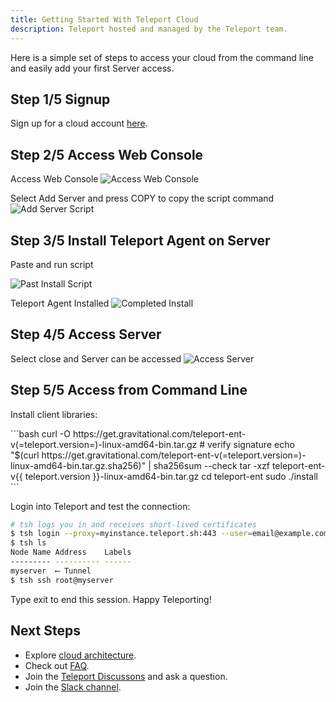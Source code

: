 ```yaml
---
title: Getting Started With Teleport Cloud
description: Teleport hosted and managed by the Teleport team.
---
```


Here is a simple set of steps to access your cloud from the command line and easily add your first Server access.

## Step 1/5 Signup

Sign up for a cloud account [here](https://goteleport.com/get-started/).

## Step 2/5 Access Web Console

Access Web Console
![Access Web Console](../../img/cloud/homepage-1.png)

Select Add Server and press COPY to copy the script command
![Add Server Script](../../img/cloud/addserver-2.png)

## Step 3/5 Install Teleport Agent on Server

Paste and run script

![Past Install Script](../../img/cloud/runscript-3.png)

Teleport Agent Installed
![Completed Install](../../img/cloud/completed-script-4.png)


## Step 4/5 Access Server

Select close and Server can be accessed
![Access Server](../../img/cloud/online-session-5.png)

## Step 5/5 Access from Command Line

Install client libraries:

<Tabs>
  <TabItem label="Linux">
    ```bash
    curl -O https://get.gravitational.com/teleport-ent-v(=teleport.version=)-linux-amd64-bin.tar.gz
    # verify signature 
    echo "$(curl  https://get.gravitational.com/teleport-ent-v(=teleport.version=)-linux-amd64-bin.tar.gz.sha256)" | sha256sum --check 
    tar -xzf teleport-ent-v{{ teleport.version }}-linux-amd64-bin.tar.gz
    cd teleport-ent
    sudo ./install
    ```
  </TabItem>
</Tabs>

Login into Teleport and test the connection:

```bash
# tsh logs you in and receives short-lived certificates
$ tsh login --proxy=myinstance.teleport.sh:443 --user=email@example.com
$ tsh ls
Node Name Address    Labels 
--------- ---------- ------ 
myserver  ⟵ Tunnel     
$ tsh ssh root@myserver
```

Type exit to end this session.  Happy Teleporting!

## Next Steps

- Explore [cloud architecture](./architecture.mdx).
- Check out [FAQ](./faq.mdx).
- Join the [Teleport Discussons](https://github.com/gravitational/teleport/discussions) and ask a question.
- Join the [Slack channel](https://goteleport.com/slack).
